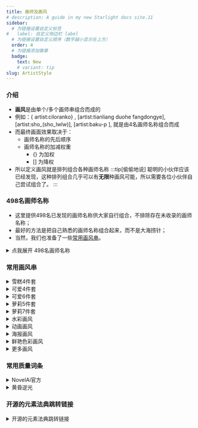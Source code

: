 ```yaml
---
title: 画师及画风
# description: A guide in my new Starlight docs site.11
sidebar:
  # 为链接设置自定义标签
#   label: 自定义侧边栏 label
  # 为链接设置自定义顺序（数字越小显示在上方）
  order: 4
  # 为链接添加徽章
  badge:
    text: New
    # variant: tip
slug: ArtistStyle
---
```


### 介绍
- **画风**是由单个/多个画师串组合而成的
- 例如：\{ artist:ciloranko\} , [artist:tianliang duohe fangdongye], [artist:sho_(sho_lwlw)], [artist:baku-p ],  就是由4名画师名称组合而成
- 而最终画面效果取决于：
  - 画师名称的先后顺序
  - 画师名称的加减权重
    - \{\} 为加权
    - [] 为降权
- 所以定义画风就是排列组合各种画师名称
:::tip[偷偷地说]
聪明的小伙伴应该已经发现，这种排列组合几乎可以有**无限**种画风可能，所以需要各位小伙伴自己尝试组合了。
:::


### 498名画师名称
- 这里提供498名已发现的画师名称供大家自行组合，不排除存在未收录的画师名称；
- 最好的方法是把自己熟悉的画师名称组合起来，而不是大海捞针；
- 当然，我们也准备了一些[常用画风串](#常用画风串)。

<details>
<summary>点我展开 498名画师名称</summary>

:::danger[注意！]
仅供群友查阅，未经允许谢绝转载
:::

```text title="498名画师名称"
artist:ebifurya,
artist:hammer_(sunset_beach),
artist:haruyama_kazunori,
artist:itomugi-kun,
artist:mizuki_hitoshi,
artist:kouji_(campus_life),
artist:kanon_(kurogane_knights),
artist:tani_takeshi,
artist:yaegashi_nan,
artist:ruu_(tksymkw),
artist:naga_u,
artist:tony_taka,
artist:matsunaga_kouyou,
artist:blade_(galaxist),
artist:kou_hiyoyo,
artist:a1,
artist:bow_(bhp),
artist:ixy,
artist:futa_(nabezoko),
artist:ojipon,
artist:ido_(teketeke),
artist:yohane,
artist:hisahiko,
artist:chihuri,
artist:bb_(baalbuddy),
artist:rebecca_(keinelove),
artist:kirisawa_juuzou,
artist:dd_(ijigendd),
artist:carnelian,
artist:warugaki_(sk-ii),
artist:hara_(harayutaka),
artist:zounose,
artist:hungry_clicker,
artist:hamu_koutarou,
artist:hews,
artist:shiseki_hirame,
artist:kani_biimu,
artist:houtengeki,
artist:iesupa,
artist:ichimi,
artist:slugbox,
artist:kantoku,
rartist:ariatto_(ganguri),
artist:ishiyumi,
artist:yua_(checkmate),
artist:abubu,
artist:boris_(noborhys),
artist:kouno_(masao),
artist:minaba_hideo,
artist:tsukudani_(coke-buta),
artist:tsukishiro_saika,
artist:avogado6,
artist:hisona_(suaritesumi),
artist:sofra,
artist:ueyama_michirou,
artist:koyama_shigeru,
artist:nanashi_(nlo),
artist:drawfag。
artist:m-da_s-tarou,
artist:kanikama,
artist:shino_(ponjiyuusu),
artist:tsuda_nanafushi,
artist:tsunako,
artist:sayori_(neko_works),
artist:taisa_(kari),
artist:hiroki_(yyqw7151),
artist:milkpanda,
artist:nyantcha,
artist:lolita_channel,
artist:saiguchi_otoufu,
artist:agawa_ryou,
artist:belko,
artist:kitsunerider,
artist:sumiyao_(amam),
artist:wa_(genryusui),
artist:mochi_au_lait,
artist:mattaku_mousuke,
artist:enkyo_yuuichirou,
artist:toosaka_asagi,
artist:mizuki_makoto,
artist:sincos,
artist:neocoill,
artist:konoshige_(ryuun),
artist:tomose_shunsaku,
artist:minami_(colorful_palette)。
artist:yuuji_(and),
artist:miyo_(ranthath),
artist:takafumi。
artist:beni_shake,
artist:yamamoto_souichirou,
artist:yuuhagi_(amaretto-no-natsu),
artist:zen_(kamuro),
artist:yuureidoushi_(yuurei6214),
artist:yukie_(kusaka_shi),
artist:creayus,
artist:anti_(untea9),
artist:shimazaki_mujirushi,
artist:haruhisky,
artist:hana_kazari,
artist:rappa_(rappaya),
artist:ishikei,
artist:nekotoufu,
artist:null_(nyanpyoun),
artist:ha_akabouzu,
artist:chanta_(ayatakaoisii),
artist:fujima_takuya,
artist:ayu_(mog),
artist:yd_(orange_maru),
artist:matsuryuu,
artist:merunyaa,
artist:pageratta,
artist:shiromanta,
artist:horosuke,
artist:fumihiko_(fu_mihi_ko),
artist:takeuchi_takashi,
artist:tukiwani,
artist:as109,
artist:ebi_193,
artist:imu_sanjo,
artist:mery_(yangmalgage),
artist:tonda,
artist:oouso,
artist:butcha-u,
artist:cle_masahiro,
artist:aaaa_(quad-a),
artist:katahira_masashi,
artist:aldehyde,
artist:agahari,
artist:kasumi_(skchkko),
artist:ichikawa_feesu,
artist:ilya_kuvshinov,
artist:mikage_takashi,
artist:kaamin_(mariarose753),
artist:shirosato,
artist:cutesexyrobutts,
artist:pokemoa,
artist:k-suwabe,
artist:tk8d32,
artist:mizumoto_tadashi,
artist:asanagi,
artist:suzuhira_hiro,
artist:ito_noizi,
artist:gweda,
artist:niwatazumi,
artist:jako_(jakoo21),
artist:e.o.,
artist:kilye_kairi,
artist:goma_(gomasamune),
artist:yukito_(dreamrider),
artist:kawashina_(momen_silicon),
artist:ootsuki_wataru,
artist:eromame,
artist:murakami_suigun,
artist:clearite,
artist:fumio_(rsqkr),
artist:ohisashiburi,
artist:nori_tamago,
artist:sekina,
artist:ikeuchi_tanuma,
artist:niiko_(gonnzou),
artist:makuwauri,
artist:phantom_ix_row,
artist:mizuhara_aki,
artist:kamille_(vcx68),
artist:koruri,
artist:dr_rex,
artist:mishima_kurone,
artist:yomu_(sgt_epper),
artist:imizu_(nitro_unknown),
artist:yunamaro,
artist:negom,
artist:onikobe_rin,
artist:cato_(monocatienus),
artist:homare_(fool's_art),
artist:karaagetarou,
artist:dei_shirou,
artist:nikorashi-ka,
artist:saku_usako_(rabbit),
artist:sheya,
artist:diva_(hyxpk),
artist:gonzarez,
artist:wakabayashi_toshiya,
artist:frapowa,
artist:usashiro_mani,
artist:mizumizuni,
artist:nishi_koutarou,
artist:maturiuta_sorato,
artist:meito_(maze),
artist:yokochou,
artist:nanase_nao,
artist:bubukka,
artist:happoubi_jin,
artist:karukan_(monjya),
artist:engiyoshi,
artist:gurande_(g-size),
artist:shimada_fumikane,
artist:waero,
artist:yabuki_kentarou,
artist:satou_kibi,
artist:masukuza_j,
artist:gaoo_(frpjx283),
artist:himura_kiseki,
artist:kujou_karasuma,
artist:yano_toshinori,
artist:asamura_hiori,
artist:b-ginga,
artist:ramchi,
artist:nanakusa_suzuna,
artist:afrobull,
artist:jjune,
artist:hinghoi,
artist:moisture_(chichi),
artist:dandon_fuga,
artist:pote_(ptkan),
artist:akitsuki_karasu,
artist:asteroid_ill,
artist:swd3e2,
artist:asutora,
artist:misaki_kurehito,
artist:ikuchan_kaoru,
artist:mitsumoto_jouji,
artist:tonee,
artist:gofu,
artist:akairiot,
artist:echo_(circa),
artist:optionaltypo,
artist:unya,
artist:uccow,
artist:yopparai_oni,
artist:isshiki_(ffmania7),
artist:hidefu_kitayan,
artist:koto_inari,
artist:kuromiya,
artist:utano,
artist:meow_(nekodenki),
artist:yanyo_(ogino_atsuki),
artist:satou_yuuki,
artist:suzuki_toto,
artist:hizaka,
artist:jokanhiyou,
artist:tanaka_kusao,
artist:dairi,
artist:kuavera,
artist:namori,
artist:cait_aron,
artist:kagami_hirotaka,
artist:ririko_(zhuoyandesailaer),
artist:sky-freedom,
artist:personal_ami,
artist:mauve,
artist:yoshi_tama,
artist:oryo_(oryo04),
artist:otokuyou,
artist:kashikaze,
artist:ikari_manatsu,
artist:tima,
artist:yamashita_shun'ya,
artist:kemachiku,
artist:noai_nioshi,
artist:(yuchae),
artist:6_(yuchae),
artist:ogami_kazuki,
artist:samneco,
artist:urushihara_satoshi,
artist:aoshima,
artist:elf_(stroll_in_the_woods),
artist:lpip,
artist:yoshio_(55level),
artist:spacezin,
artist:bai_lao_shu,
artist:pentagon_(railgun_ky1206),
artist:kazenokaze,
artist:mota,
artist:sorimachi-doufu,
artist:mikeou,
artist:eu03,
artist:iizuki_tasuku,
artist:ban!_(bansankan),
artist:tsuruse,
artist:fusu_(a95101221),
artist:ama_mitsuki,
artist:izumi_tsubasu,
artist:goma_(yoku_yatta_hou_jane),
artist:oyari_ashito,
artist:meyoco,
artist:colonel_aki,
artist:takato_kurosuke,
artist:aztodio,
artist:piromizu,
artist:chan_co,
artist:doitsuken,
artist:dokomon,
artist:jmg,
artist:gomennasai,
artist:hoshizuki_(seigetsu),
artist:torotei,
artist:kashiwamochi_yomogi,
artist:kame_(kamepan44231)
artist:mk_(mod0),
artist:fkey,
artist:seo_tatsuya,
artist:asaya_minoru,
artist:rtil,
artist:kankan33333,
artist:kase_daiki,
artist:annin_musou,
artist:awa,
artist:sakiyamama,
artist:niliu_chahui,
artist:mitya,
artist:shichimenchou,
artist:bee_(deadflow),
artist:eiri_(eirri),
artist:eroe,
artist:rokuwata_tomoe,
artist:92m,
artist:ini_(inunabe00),
artist:sakazaki_freddy,
artist:fuuzasa,
artist:kaisen_chuui,
artist:ryoji_(nomura_ryouji),
artist:sakimichan,
artist:niichi_(komorebi-palette),
artist:obiwan,
artist:k odawara_hakone ,
artist:cis_(carcharias),
artist:catstudioinc_(punepuni),
artist:choufu_shimin,
artist:7010,
artist:jack_dempa,
artist:kinkymation,
artist:maruki_(punchiki),
artist:sakurazawa_izumi,
artist:misumi_(macaroni),
artist:jinguu_(4839ms),
artist:mo_(kireinamo),
artist:scottie_(phantom2),
artist:jin_(mugenjin),
artist:akkijin,
artist:dishwasher1910,
artist:ayamy,
artist:kanpa_(campagne_9),
artist:kukie-nyan,
artist:sakuraba_yuuki,
artist:akinbo_(hyouka_fuyou),
artist:bosshi,
artist:criis-chan,
artist:lasterk,
artist:serebi_ryousangata,
artist:shirabi,
artist:nishieda,
artist:eto_(ikumika),
artist:hospital_king,
artist:mossacannibalis,
artist:kfr,
artist:lack,
artist:riyo_(lyomsnpmp),
artist:lamb-oic029,
artist:geewhy,
artist:ragho_no_erika,
artist:setz,
artist:mogudan,
artist:zanntetu,
artist:chigusa_minori,
artist:hizuki_yayoi,
artist:bbb_(friskuser),
artist:morino_hon,
artist:oekakizuki,
artist:qqqrinkappp,
artist:aono3,
artist:kloah,
artist:takiki,
artist:non_(z-art),
artist:sousouman,
artist:momo_no_sukebe,
artist:mikozin,
artist:untue,
artist:seraziel,
artist:pas_(paxiti),
artist:mashuu_(neko_no_oyashiro),
artist:shibasaki_shouji,
artist:niwarhythm,
artist:nagian,
artist:momoko_(momopoco),
artist:nanao_naru,
artist:himajin_noizu,
artist:sei_(kaien_kien),
artist:kichihachi,
artist:kamogawa_tanuki,
artist:riichu,
artist:kara_(color),
artist:yagisaka_seto,
artist:yuuki_hagure,
artist:deadnooodles,
artist:otohime_(youngest_princess),
artist:tenken_(gotannda),
artist:okina_ika,
artist:kusaka_souji,
artist:kazuma_muramasa,
artist:lambda_(kusowarota),
artist:hikawa_shou,
artist:kishida_mel,
artist:oimanji,
artist:kuro_kosyou,
artist:em_(totsuzen_no_hakike),
artist:sakino_shingetsu,
artist:youkan,
artist:mika_pikazo,
artist:dikko,
artist:kamelie,
artist:minakami_(flyingman555),
artist:hase_yu,
artist:saru,
artist:do_m_kaeru,
artist:aki99,
artist:chikuwa.,
artist:komatsu_eiji,
artist:cougar_(cougar1404),
artist:konnyaku_(kk-monmon),
artist:azasuke,
artist:mitsumi_misato,
artist:satou_daiji,
artist:sano_toshihide,
artist:arinu,
artist:minato_ojitan,
artist:yume_shokunin,
artist:jeno,
artist:koyorin,
artist:yume_no_owari,
artist:kenkou_cross,
artist:blew_andwhite,
artist:club3,
artist:chado,
artist:fuantei,
artist:ino_(magloid),
artist:ibuki_notsu,
artist:yuuji_(yukimimi),
artist:urin,
artist:konbu_wakame,
artist:momio,
artist:torinone,
artist:moyoron,
artist:ominaeshi_(takenoko),
artist:umigarasu_(kitsune1963),
artist:komaku_juushoku,
artist:inaba_shiki,
artist:jetto_komusou,
artist:rokugou_daisuke,
artist:abmayo,
artist:komeshiro_kasu,
artist:zyugoya,
artist:ishii_hisao,
artist:kiritto,
artist:jun_(navigavi),
artist:kopaka_(karda_nui),
artist:murata_range,
artist:sciamano240,
artist:magukappu,
artist:kusanagi_tonbo,
artist:haimura_kiyotaka,
artist:kou_mashiro,
artist:moyazou_(kitaguni_moyashi_seizoujo),
artist:akina_tsukako,
artist:sugimura_tomokazu,
artist:komusou_(jinrikisha),
artist:minato_hitori,
artist:nt00,
artist:parsley-f,
artist:umanosuke,
artist:kishida_shiki,
artist:tofuubear,
artist:donguri_suzume,
artist:gaou_(umaiyo_puyoman),
artist:hori_(hori_no_su),
artist:ke-ta,
artist:shimokirin,
artist:shinama,
artist:wisespeak,
artist:tanabe_(fueisei),
artist:huyumitsu,
artist:gotou_(nekocat),
artist:yt_(wai-tei),
artist:harada_takehito,
artist:yukataro,
artist:mamuru,
artist:moke_ro,
artist:ulrich_(tagaragakuin),
artist:kurikara,
artist:mamaloni,
artist:sakura_oriko,
artist:shigino_sohuzi,
artist:watanabe_akio,
artist:hibiki_(zerocodo),
artist:mattari_yufi,
artist:tetsu_(kimuchi),
artist:mashiro_yukiya,
artist:nardack,
artist:tandohark,
```

</details>


### 常用画风串
<details>
<summary>雪糕4件套</summary>

artist: ciloranko, [Artist: Sho_(sho_LWLW)], [Artist: baku-p], [Artist: Tsubasa_tsubasa],

</details>

<details>
<summary>可爱4件套</summary>

artist:ciloranko , [artist:sho_(sho_lwlw)],[[artist:tianliang_duohe_fangdongye]],[[[[[[artist:kani_biimu]]]]]]

</details>

<details>
<summary>可爱6件套</summary>

artist:ciloranko, [artist:tianliang duohe fangdongye], [artist:sho_(sho_lwlw)], [artist:baku-p], [artist:aki99],

</details>

<details>

<summary>萝莉5件套</summary>

artist:ciloranko, [artist:tianliang duohe fangdongye], [artist:sho_(sho_lwlw)], [artist:baku-p], [artist:tsubasa_tsubasa],

</details>

<details>
<summary>萝莉7件套</summary>

artist: ciloranko, [artist: tianliang duohe fangdongye], [artist: sho_(sho_lwlw)], [artist: baku-p], [artist:tsubasa_tsubasa], [[artist:as109]], [[artist:rhasta]],

</details>

<details>
<summary>水彩画风</summary>

\{hokori sakuni\}, \{ciloranko\}, \{ke-ta\}, \{houkisei\},\{kedama milk\},

</details>

<details>
<summary>动画画风</summary>

artist:pu hua, artist:shiratamaco, artist:tianliang duohe fangdongye, 

</details>

<details>
<summary>海报画风</summary>

artist:ciloranko,\{artist:menthako\},\{artist:tianliang duohe fangdongye\},[artist:sho (sho lwlw)], [artist:baku-p],[[[artist:tsubasa tsubasa]]],artist: kemo camotli,

</details>

<details>
<summary>鲜艳色彩画风</summary>

[artist:ningen_mame], \{\{\{ciloranko}}}, [artist:sho_(sho_lwlw)], [[artist:rhasta]], [artist:wlop], [artist:ke-ta],

</details>

<details>
<summary>更多画风</summary>

（请潜伏在[群里](/aboutus)获取）
![广子](../../../assets/广子.jpg)

</details>

### 常用质量词条

<details>
<summary>NovelAi官方</summary>

best quality, amazing quality, very aesthetic,absurdres

</details>

<details>
<summary>黄昏逆光</summary>

realistic,reverse light,golden light, best quality, amazing quality, very aesthetic,absurdres

</details>

### 开源的元素法典跳转链接

<details>
<summary>开源的元素法典跳转链接</summary>
<LinkCard
  title="Nai3Bot教程"
  description="与本网站同源"
  href="https://docs.qq.com/sheet/DZWx4cmtudEdiem9w"
/><LinkCard
  title="300画风法典"
  description="NAI3画风收集和研究"
  href="https://docs.qq.com/sheet/DZWZMemxNZkpVR0VB"
/>
<LinkCard
  title="精简200画师法典"
  description="本表格为精简版纯粹的个人向榜单，内容有不可避的不完善和偏向性等问题"
  href="https://docs.qq.com/sheet/DSUd5eGRCZ0tFcGZJ"
/>
<LinkCard
  title="元素法典第一~五卷"
  description="这是一本免费、开源的法典"
  href="https://docs.qq.com/doc/DWGh4QnZBVlJYRkly"
/>
<LinkCard
  title="NovelAiV3-人物tags"
  description="本文档部分借鉴AI模型博物馆作品《人物tag》"
  href="https://docs.qq.com/sheet/DRFBYSHNoUkRqZlVv?tab=BB08J2"
/>


</details>